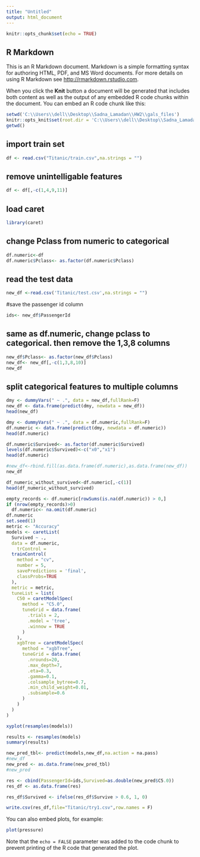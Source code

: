 ```yaml
---
title: "Untitled"
output: html_document
---
```


```r
knitr::opts_chunk$set(echo = TRUE)
```

## R Markdown

This is an R Markdown document. Markdown is a simple formatting syntax for authoring HTML, PDF, and MS Word documents. For more details on using R Markdown see <http://rmarkdown.rstudio.com>.

When you click the **Knit** button a document will be generated that includes both content as well as the output of any embedded R code chunks within the document. You can embed an R code chunk like this:

```r
setwd('C:\\Users\\dell\\Desktop\\Sadna_Lamadan\\HW2\\gals_files')
knitr::opts_knit$set(root.dir = 'C:\\Users\\dell\\Desktop\\Sadna_Lamadan\\HW2\\gals_files')
getwd()
```

## import train set
```r
df <- read.csv("Titanic/train.csv",na.strings = "")
```

## remove unintelligable features
```r
df <- df[,-c(1,4,9,11)]
```

## load caret
```r
library(caret)
```

## change Pclass from numeric to categorical
```r
df.numeric<-df
df.numeric$Pclass<- as.factor(df.numeric$Pclass)
```

## read the test data
```r
new_df <-read.csv('Titanic/test.csv',na.strings = "")
```

#save the passenger id column
```r
ids<- new_df$PassengerId
```

## same as df.numeric, change pclass to categorical. then remove the 1,3,8 columns
```r
new_df$Pclass<- as.factor(new_df$Pclass)
new_df<- new_df[,-c(1,3,8,10)]
new_df
```

## split categorical features to multiple columns
```r
dmy <- dummyVars(" ~ .", data = new_df,fullRank=F)
new_df <- data.frame(predict(dmy, newdata = new_df))
head(new_df)
```
```r
dmy <- dummyVars(" ~ .", data = df.numeric,fullRank=F)
df.numeric <- data.frame(predict(dmy, newdata = df.numeric))
head(df.numeric)
```

```r
df.numeric$Survived<- as.factor(df.numeric$Survived)
levels(df.numeric$Survived)<-c("x0","x1")
head(df.numeric)
```

```r
#new_df<-rbind.fill(as.data.frame(df.numeric),as.data.frame(new_df))
new_df
```

```r
df_numeric_without_survived<-df.numeric[,-c(1)]
head(df_numeric_without_survived)

```



```r
empty_records <- df.numeric[rowSums(is.na(df.numeric)) > 0,]
if (nrow(empty_records)>0)
  df.numeric<- na.omit(df.numeric)
df.numeric
set.seed(1)
metric <- "Accuracy"
models <- caretList(
  Survived ~ .,
  data = df.numeric,
    trControl = 
  trainControl(
    method = "cv",
    number = 5,
    savePredictions = 'final',
    classProbs=TRUE
  ),
  metric = metric,
  tuneList = list(
    C50 = caretModelSpec(
      method = "C5.0",
      tuneGrid = data.frame(
        .trials = 2,
        .model = 'tree',
        .winnow = TRUE
      )
    ),
    xgbTree = caretModelSpec(
      method = "xgbTree",
      tuneGrid = data.frame(
        .nrounds=20,
        .max_depth=7,
        .eta=0.3,
        .gamma=0.1,
        .colsample_bytree=0.7,
        .min_child_weight=0.01,
        .subsample=0.6
      )
    )
  )
)
```


```r
xyplot(resamples(models))
```



```r
results <- resamples(models)
summary(results)
```

```r
new_pred_tbl<- predict(models,new_df,na.action = na.pass)
#new_df
new_pred <- as.data.frame(new_pred_tbl)
#new_pred
```

```r
res <- cbind(PassengerId=ids,Survived=as.double(new_pred$C5.0))
res_df <- as.data.frame(res)

res_df$Survived <- ifelse(res_df$Survive > 0.6, 1, 0)

write.csv(res_df,file="Titanic/try1.csv",row.names = F)
```


You can also embed plots, for example:
```r
plot(pressure)
```

Note that the `echo = FALSE` parameter was added to the code chunk to prevent printing of the R code that generated the plot.
